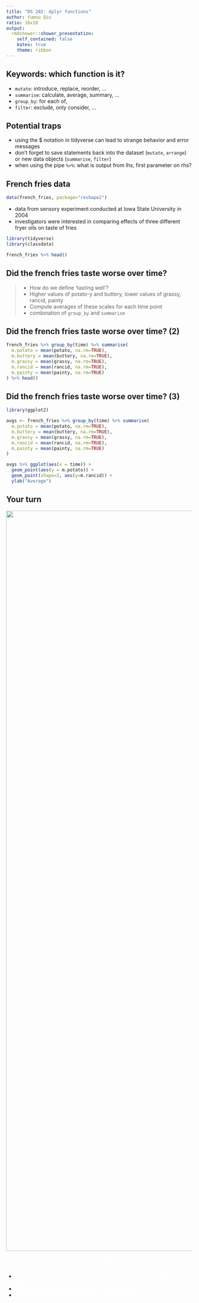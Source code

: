 ```yaml
---
title: "DS 202: dplyr functions"
author: Yumou Qiu
ratio: 16x10
output:
  rmdshower::shower_presentation:
    self_contained: false
    katex: true
    theme: ribbon
---
```


## Keywords: which function is it?


- `mutate`: introduce, replace, reorder, ...
- `summarise`: calculate, average, summary, ...
- `group_by`: for each of, 
- `filter`: exclude, only consider, ...

## Potential traps

- using the $ notation in tidyverse can lead to strange behavior and error messages
- don't forget to save statements back into the dataset (`mutate`, `arrange`) or  new data objects (`summarise`, `filter`)
- when using the pipe `%>%`: what is output from lhs, first parameter on rhs?

## French fries data

```r
data(french_fries, package="reshape2")
```

- data from sensory experiment conducted at Iowa State University in 2004
- investigators were interested in comparing effects of three different fryer oils on taste of fries

```r
library(tidyverse)
library(classdata)
```

```r
french_fries %>% head()
```

## Did the french fries taste worse over time?

> - How do we define 'tasting well'? 
> - Higher values of potato-y and buttery, lower values of grassy, rancid, painty
> - Compute averages of these scales for each time point
> - combination of `group_by` and `summarise`

## Did the french fries taste worse over time? (2)

```r
french_fries %>% group_by(time) %>% summarise(
  m.potato = mean(potato, na.rm=TRUE),
  m.buttery = mean(buttery, na.rm=TRUE),
  m.grassy = mean(grassy, na.rm=TRUE),
  m.rancid = mean(rancid, na.rm=TRUE),
  m.painty = mean(painty, na.rm=TRUE)
) %>% head()
```

## Did the french fries taste worse over time? (3)

```r
library(ggplot2)

avgs <- french_fries %>% group_by(time) %>% summarise(
  m.potato = mean(potato, na.rm=TRUE),
  m.buttery = mean(buttery, na.rm=TRUE),
  m.grassy = mean(grassy, na.rm=TRUE),
  m.rancid = mean(rancid, na.rm=TRUE),
  m.painty = mean(painty, na.rm=TRUE)
)
```

```r
avgs %>% ggplot(aes(x = time)) + 
  geom_point(aes(y = m.potato)) +
  geom_point(shape=2, aes(y=m.rancid)) + 
  ylab("Average")
```


## Your turn {.white}

<img class="cover" src="images/blue.jpeg" alt="" width=2000>

<span style="color:white">For this your turn use the `french_fries` data from the `reshape2` package: `data(french_fries, package="reshape2")` </span>

- <span style="color:white">Do ratings of potato-y show a difference between the different oils over time?</span>
- <span style="color:white">Draw a plot of the average potato-y rating by time, color by treatment.</span>
- <span style="color:white">How does this plot look like for the rancid rating?</span>

<!---<span style="color:white"><p style="font-size:20px">Solution in `learnr::run_tutorial("dplyr", package="yourturns480")`</p></span>-->

